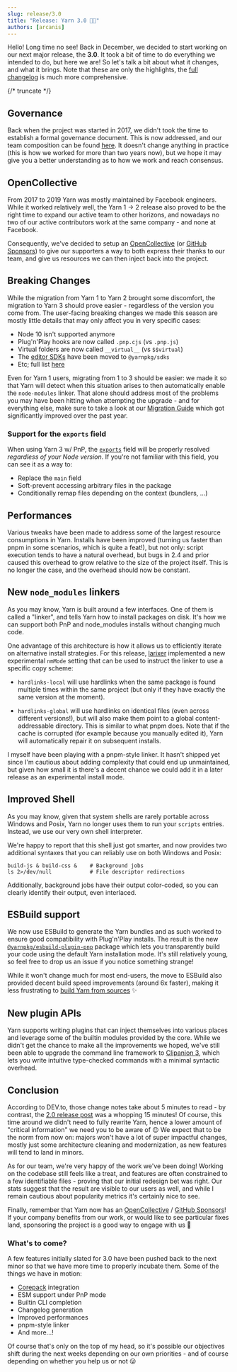 ```yaml
---
slug: release/3.0
title: "Release: Yarn 3.0 🚀🤖"
authors: [arcanis]
---
```


Hello! Long time no see! Back in December, we decided to start working on our next major release, the **3.0**. It took a bit of time to do everything we intended to do, but here we are! So let's talk a bit about what it changes, and what it brings. Note that these are only the highlights, the [full changelog](https://github.com/yarnpkg/berry/blob/master/CHANGELOG.md) is much more comprehensive.

{/* truncate */}

## Governance

Back when the project was started in 2017, we didn't took the time to establish a formal governance document. This is now addressed, and our team composition can be found [here](https://github.com/yarnpkg/berry/blob/master/GOVERNANCE.md). It doesn't change anything in practice (this is how we worked for more than two years now), but we hope it may give you a better understanding as to how we work and reach consensus.

## OpenCollective

From 2017 to 2019 Yarn was mostly maintained by Facebook engineers. While it worked relatively well, the Yarn 1 -> 2 release also proved to be the right time to expand our active team to other horizons, and nowadays no two of our active contributors work at the same company - and none at Facebook.

Consequently, we've decided to setup an [OpenCollective](https://opencollective.com/yarnpkg) (or [GitHub Sponsors](https://github.com/sponsors/yarnpkg)) to give our supporters a way to both express their thanks to our team, and give us resources we can then inject back into the project.

## Breaking Changes

While the migration from Yarn 1 to Yarn 2 brought some discomfort, the migration to Yarn 3 should prove easier - regardless of the version you come from. The user-facing breaking changes we made this season are mostly little details that may only affect you in very specific cases:

- Node 10 isn't supported anymore
- Plug'n'Play hooks are now called `.pnp.cjs` (vs `.pnp.js`)
- Virtual folders are now called `__virtual__` (vs `$$virtual`)
- The [editor SDKs](https://yarnpkg.com/getting-started/editor-sdks) have been moved to `@yarnpkg/sdks`
- Etc; full list [here](https://github.com/yarnpkg/berry/blob/master/CHANGELOG.md)

Even for Yarn 1 users, migrating from 1 to 3 should be easier: we made it so that Yarn will detect when this situation arises to then automatically enable the `node-modules` linker. That alone should address most of the problems you may have been hitting when attempting the upgrade - and for everything else, make sure to take a look at our [Migration Guide](https://yarnpkg.com/getting-started/migration#step-by-step) which got significantly improved over the past year.

### Support for the `exports` field

When using Yarn 3 w/ PnP, the [`exports`](https://nodejs.org/api/packages.html#packages_exports) field will be properly resolved *regardless of your Node version*. If you're not familiar with this field, you can see it as a way to:

- Replace the `main` field
- Soft-prevent accessing arbitrary files in the package
- Conditionally remap files depending on the context (bundlers, ...)

## Performances

Various tweaks have been made to address some of the largest resource consumptions in Yarn. Installs have been improved (turning us faster than pnpm in some scenarios, which is quite a feat!), but not only: script execution tends to have a natural overhead, but bugs in 2.4 and prior caused this overhead to grow relative to the size of the project itself.  This is no longer the case, and the overhead should now be constant.

## New `node_modules` linkers

As you may know, Yarn is built around a few interfaces. One of them is called a "linker", and tells Yarn how to install packages on disk. It's how we can support both PnP and node_modules installs without changing much code.

One advantage of this architecture is how it allows us to efficiently iterate on alternative install strategies. For this release, [larixer](https://github.com/larixer) implemented a new experimental `nmMode` setting that can be used to instruct the linker to use a specific copy scheme:

- `hardlinks-local` will use hardlinks when the same package is found multiple times within the same project (but only if they have exactly the same version at the moment).

- `hardlinks-global` will use hardlinks on identical files (even across different versions!), but will also make them point to a global content-addressable directory. This is similar to what pnpm does. Note that if the cache is corrupted (for example because you manually edited it), Yarn will automatically repair it on subsequent installs.

I myself have been playing with a pnpm-style linker. It hasn't shipped yet since I'm cautious about adding complexity that could end up unmaintained, but given how small it is there's a decent chance we could add it in a later release as an experimental install mode.

## Improved Shell

As you may know, given that system shells are rarely portable across Windows and Posix, Yarn no longer uses them to run your `scripts` entries. Instead, we use our very own shell interpreter.

We're happy to report that this shell just got smarter, and now provides two additional syntaxes that you can reliably use on both Windows and Posix:

```
build-js & build-css &    # Background jobs
ls 2>/dev/null            # File descriptor redirections
```

Additionally, background jobs have their output color-coded, so you can clearly identify their output, even interlaced.

## ESBuild support

We now use ESBuild to generate the Yarn bundles and as such worked to ensure good compatibility with Plug'n'Play installs. The result is the new [`@yarnpkg/esbuild-plugin-pnp`](https://github.com/yarnpkg/berry/tree/master/packages/esbuild-plugin-pnp) package which lets you transparently build your code using the default Yarn installation mode. It's still relatively young, so feel free to drop us an issue if you notice something strange!

While it won't change much for most end-users, the move to ESBuild also provided decent build speed improvements (around 6x faster), making it less frustrating to [build Yarn from sources](https://yarnpkg.com/cli/set/version/from/sources) ✨

## New plugin APIs

Yarn supports writing plugins that can inject themselves into various places and leverage some of the builtin modules provided by the core. While we didn't get the chance to make all the improvements we hoped, we've still been able to upgrade the command line framework to [Clipanion 3](https://mael.dev/clipanion/), which lets you write intuitive type-checked commands with a minimal syntactic overhead.

## Conclusion

According to DEV.to, those change notes take about 5 minutes to read - by contrast, the [2.0 release post](https://dev.to/arcanis/introducing-yarn-2-4eh1) was a whopping 15 minutes! Of course, this time around we didn't need to fully rewrite Yarn, hence a lower amount of "critical information" we need you to be aware of 😉 We expect that to be the norm from now on: majors won't have a lot of super impactful changes, mostly just some architecture cleaning and modernization, as new features will tend to land in minors.

As for our team, we're very happy of the work we've been doing! Working on the codebase still feels like a treat, and features are often constrained to a few identifiable files - proving that our initial redesign bet was right. Our stats suggest that the result are visible to our users as well, and while I remain cautious about popularity metrics it's certainly nice to see.

Finally, remember that Yarn now has an [OpenCollective](https://opencollective.com/yarnpkg) / [GitHub Sponsors](https://github.com/sponsors/yarnpkg)! If your company benefits from our work, or would like to see particular fixes land, sponsoring the project is a good way to engage with us 🙂

### What's to come?

A few features initially slated for 3.0 have been pushed back to the next minor so that we have more time to properly incubate them. Some of the things we have in motion:

- [Corepack](https://github.com/nodejs/corepack) integration
- ESM support under PnP mode
- Builtin CLI completion
- Changelog generation
- Improved performances
- pnpm-style linker
- And more...!

Of course that's only on the top of my head, so it's possible our objectives shift during the next weeks depending on our own priorities - and of course depending on whether you help us or not 😛
